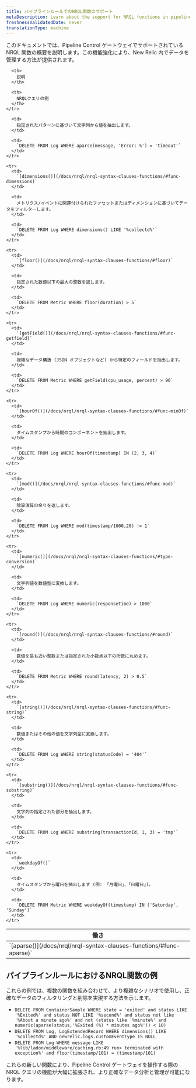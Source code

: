 ```yaml
---
title: パイプラインルールでのNRQL関数のサポート
metaDescription: Learn about the support for NRQL functions in pipeline rules and how to use them effectively.
freshnessValidatedDate: never
translationType: machine
---
```


このドキュメントでは、Pipeline Control ゲートウェイでサポートされている NRQL 関数の概要を説明します。この機能強化により、New Relic 内でデータを管理する方法が提供されます。

<table>
  <thead>
    <tr>
      <th>
        働き
      </th>

      <th>
        説明
      </th>

      <th>
        NRQLクエリの例
      </th>
    </tr>
  </thead>

  <tbody>
    <tr>
      <td>
        `[aparse()](/docs/nrql/nrql-syntax-clauses-functions/#func-aparse)`
      </td>

      <td>
        指定されたパターンに基づいて文字列から値を抽出します。
      </td>

      <td>
        `DELETE FROM Log WHERE aparse(message, 'Error: %') = 'timeout'`
      </td>
    </tr>

    <tr>
      <td>
        `[dimensions()](/docs/nrql/nrql-syntax-clauses-functions/#func-dimensions)`
      </td>

      <td>
        メトリクス/イベントに関連付けられたファセットまたはディメンションに基づいてデータをフィルターします。
      </td>

      <td>
        `DELETE FROM Log WHERE dimensions() LIKE '%collectd%'`
      </td>
    </tr>

    <tr>
      <td>
        `[floor()](/docs/nrql/nrql-syntax-clauses-functions/#floor)`
      </td>

      <td>
        指定された数値以下の最大の整数を返します。
      </td>

      <td>
        `DELETE FROM Metric WHERE floor(duration) > 5`
      </td>
    </tr>

    <tr>
      <td>
        `[getField()](/docs/nrql/nrql-syntax-clauses-functions/#func-getfield)`
      </td>

      <td>
        複雑なデータ構造 (JSON オブジェクトなど) から特定のフィールドを抽出します。
      </td>

      <td>
        `DELETE FROM Metric WHERE getField(cpu_usage, percent) > 90`
      </td>
    </tr>

    <tr>
      <td>
        `[hourOf()](/docs/nrql/nrql-syntax-clauses-functions/#func-minOf)`
      </td>

      <td>
        タイムスタンプから時間のコンポーネントを抽出します。
      </td>

      <td>
        `DELETE FROM Log WHERE hourOf(timestamp) IN (2, 3, 4)`
      </td>
    </tr>

    <tr>
      <td>
        `[mod()](/docs/nrql/nrql-syntax-clauses-functions/#func-mod)`
      </td>

      <td>
        除算演算の余りを返します。
      </td>

      <td>
        `DELETE FROM Log WHERE mod(timestamp/1000,20) != 1`
      </td>
    </tr>

    <tr>
      <td>
        `[numeric()](/docs/nrql/nrql-syntax-clauses-functions/#type-conversion)`
      </td>

      <td>
        文字列値を数値型に変換します。
      </td>

      <td>
        `DELETE FROM Log WHERE numeric(responseTime) > 1000`
      </td>
    </tr>

    <tr>
      <td>
        `[round()](/docs/nrql/nrql-syntax-clauses-functions/#round)`
      </td>

      <td>
        数値を最も近い整数または指定された小数点以下の桁数に丸めます。
      </td>

      <td>
        `DELETE FROM Metric WHERE round(latency, 2) > 0.5`
      </td>
    </tr>

    <tr>
      <td>
        `[string()](/docs/nrql/nrql-syntax-clauses-functions/#func-string)`
      </td>

      <td>
        数値またはその他の値を文字列型に変換します。
      </td>

      <td>
        `DELETE FROM Log WHERE string(statusCode) = '404'`
      </td>
    </tr>

    <tr>
      <td>
        `[substring()](/docs/nrql/nrql-syntax-clauses-functions/#func-substring)`
      </td>

      <td>
        文字列の指定された部分を抽出します。
      </td>

      <td>
        `DELETE FROM Log WHERE substring(transactionId, 1, 3) = 'tmp'`
      </td>
    </tr>

    <tr>
      <td>
        `weekdayOf()`
      </td>

      <td>
        タイムスタンプから曜日を抽出します (例: 「月曜日」、「日曜日」)。
      </td>

      <td>
        `DELETE FROM Metric WHERE weekdayOf(timestamp) IN ('Saturday', 'Sunday')`
      </td>
    </tr>
  </tbody>
</table>

## パイプラインルールにおけるNRQL関数の例

これらの例では、複数の関数を組み合わせて、より複雑なシナリオで使用し、正確なデータのフィルタリングと削除を実現する方法を示します。

* `DELETE FROM ContainerSample WHERE state = 'exited' and status LIKE '%Exited%' and status NOT LIKE '%second%' and status not like '%About a minute ago%' and not (status like '%minute%' and numeric(aparse(status,'%Exited (%) * minutes ago%')) < 10)`
* `DELETE FROM Log, LogExtendedRecord WHERE dimensions() LIKE '%collectd%' AND newrelic.logs.customEventType IS NULL`
* `DELETE FROM Log WHERE message LIKE '%lib/ladon/middleware/caching.rb:49 run> terminated with exception%' and floor(timestamp/101) = (timestamp/101)`

これらの新しい関数により、Pipeline Control ゲートウェイを操作する際の NRQL クエリの機能が大幅に拡張され、より正確なデータ分析と管理が可能になります。